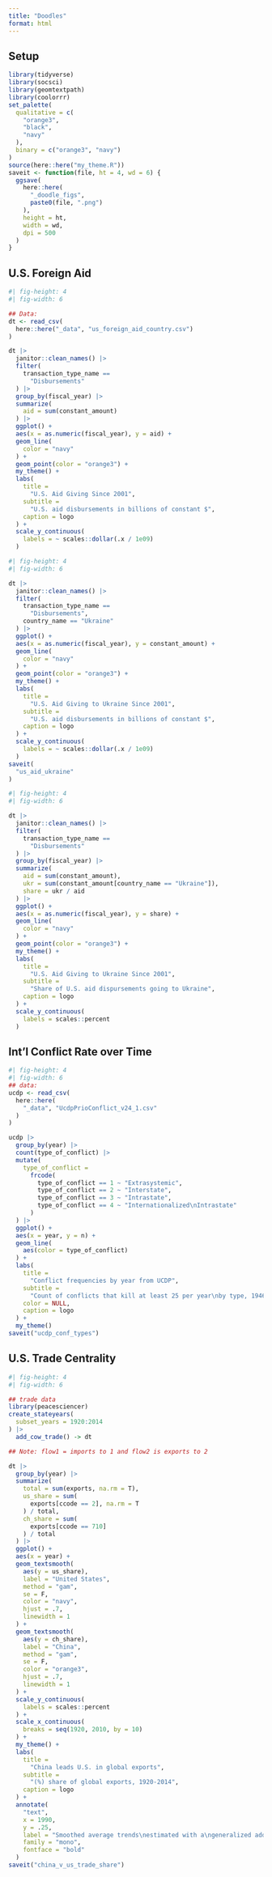 ```yaml
---
title: "Doodles"
format: html
---
```


## Setup

```r
library(tidyverse)
library(socsci)
library(geomtextpath)
library(coolorrr)
set_palette(
  qualitative = c(
    "orange3",
    "black",
    "navy"
  ),
  binary = c("orange3", "navy")
)
source(here::here("my_theme.R"))
saveit <- function(file, ht = 4, wd = 6) {
  ggsave(
    here::here(
      "_doodle_figs",
      paste0(file, ".png")
    ),
    height = ht,
    width = wd,
    dpi = 500
  )
}
```

## U.S. Foreign Aid

```r
#| fig-height: 4
#| fig-width: 6

## Data:
dt <- read_csv(
  here::here("_data", "us_foreign_aid_country.csv")
)

dt |>
  janitor::clean_names() |>
  filter(
    transaction_type_name ==
      "Disbursements"
  ) |>
  group_by(fiscal_year) |>
  summarize(
    aid = sum(constant_amount)
  ) |>
  ggplot() +
  aes(x = as.numeric(fiscal_year), y = aid) +
  geom_line(
    color = "navy"
  ) +
  geom_point(color = "orange3") +
  my_theme() +
  labs(
    title = 
      "U.S. Aid Giving Since 2001",
    subtitle = 
      "U.S. aid disbursements in billions of constant $",
    caption = logo
  ) +
  scale_y_continuous(
    labels = ~ scales::dollar(.x / 1e09)
  )
```

```r
#| fig-height: 4
#| fig-width: 6

dt |>
  janitor::clean_names() |>
  filter(
    transaction_type_name ==
      "Disbursements",
    country_name == "Ukraine"
  ) |>
  ggplot() +
  aes(x = as.numeric(fiscal_year), y = constant_amount) +
  geom_line(
    color = "navy"
  ) +
  geom_point(color = "orange3") +
  my_theme() +
  labs(
    title = 
      "U.S. Aid Giving to Ukraine Since 2001",
    subtitle = 
      "U.S. aid disbursements in billions of constant $",
    caption = logo
  ) +
  scale_y_continuous(
    labels = ~ scales::dollar(.x / 1e09)
  )
saveit(
  "us_aid_ukraine"
)
```


```r
#| fig-height: 4
#| fig-width: 6

dt |>
  janitor::clean_names() |>
  filter(
    transaction_type_name ==
      "Disbursements"
  ) |>
  group_by(fiscal_year) |>
  summarize(
    aid = sum(constant_amount),
    ukr = sum(constant_amount[country_name == "Ukraine"]),
    share = ukr / aid
  ) |>
  ggplot() +
  aes(x = as.numeric(fiscal_year), y = share) +
  geom_line(
    color = "navy"
  ) +
  geom_point(color = "orange3") +
  my_theme() +
  labs(
    title = 
      "U.S. Aid Giving to Ukraine Since 2001",
    subtitle = 
      "Share of U.S. aid dispursements going to Ukraine",
    caption = logo
  ) +
  scale_y_continuous(
    labels = scales::percent
  )
```


## Int'l Conflict Rate over Time

```r
#| fig-height: 4
#| fig-width: 6
## data:
ucdp <- read_csv(
  here::here(
    "_data", "UcdpPrioConflict_v24_1.csv"
  )
)

ucdp |>
  group_by(year) |>
  count(type_of_conflict) |>
  mutate(
    type_of_conflict = 
      frcode(
        type_of_conflict == 1 ~ "Extrasystemic",
        type_of_conflict == 2 ~ "Interstate",
        type_of_conflict == 3 ~ "Intrastate",
        type_of_conflict == 4 ~ "Internationalized\nIntrastate"
      )
  ) |>
  ggplot() +
  aes(x = year, y = n) +
  geom_line(
    aes(color = type_of_conflict)
  ) +
  labs(
    title = 
      "Conflict frequencies by year from UCDP",
    subtitle = 
      "Count of conflicts that kill at least 25 per year\nby type, 1946-2022",
    color = NULL,
    caption = logo
  ) +
  my_theme() 
saveit("ucdp_conf_types")
```



## U.S. Trade Centrality

```r
#| fig-height: 4
#| fig-width: 6

## trade data
library(peacesciencer)
create_stateyears(
  subset_years = 1920:2014
) |>
  add_cow_trade() -> dt

## Note: flow1 = imports to 1 and flow2 is exports to 2

dt |>
  group_by(year) |>
  summarize(
    total = sum(exports, na.rm = T),
    us_share = sum(
      exports[ccode == 2], na.rm = T
    ) / total,
    ch_share = sum(
      exports[ccode == 710]
    ) / total
  ) |>
  ggplot() +
  aes(x = year) +
  geom_textsmooth(
    aes(y = us_share),
    label = "United States",
    method = "gam",
    se = F,
    color = "navy",
    hjust = .7,
    linewidth = 1
  ) +
  geom_textsmooth(
    aes(y = ch_share),
    label = "China",
    method = "gam",
    se = F,
    color = "orange3",
    hjust = .7,
    linewidth = 1
  ) +
  scale_y_continuous(
    labels = scales::percent
  ) +
  scale_x_continuous(
    breaks = seq(1920, 2010, by = 10)
  ) +
  my_theme() +
  labs(
    title = 
      "China leads U.S. in global exports",
    subtitle = 
      "(%) share of global exports, 1920-2014",
    caption = logo
  ) +
  annotate(
    "text",
    x = 1990,
    y = .25,
    label = "Smoothed average trends\nestimated with a\ngeneralized additive model",
    family = "mono",
    fontface = "bold"
  )
saveit("china_v_us_trade_share")
```

